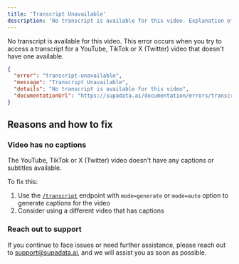 ```yaml
---
title: 'Transcript Unavailable'
description: 'No transcript is available for this video. Explanation of the error and how to fix it.'
---
```


No transcript is available for this video. This error occurs when you try to access a transcript for a YouTube, TikTok or X (Twitter) video that doesn't have one available.

```json
{
  "error": "transcript-unavailable",
  "message": "Transcript Unavailable",
  "details": "No transcript is available for this video",
  "documentationUrl": "https://supadata.ai/documentation/errors/transcript-unavailable"
}
```

## Reasons and how to fix

### Video has no captions

The YouTube, TikTok or X (Twitter) video doesn't have any captions or subtitles available.

To fix this:
1. Use the [`/transcript`](/documentation/get-transcript) endpoint with `mode=generate` or `mode=auto` option to generate captions for the video
2. Consider using a different video that has captions

### Reach out to support

If you continue to face issues or need further assistance, please reach out to support@supadata.ai, and we will assist you as soon as possible.